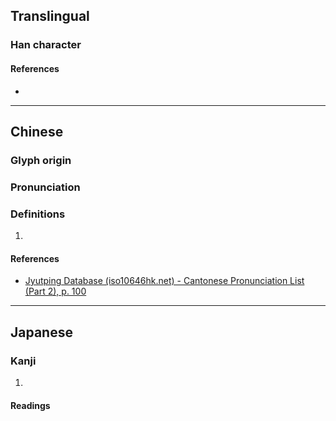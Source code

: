 {{character info/new}}
==Translingual==

===Han character===
{{Han char|rn=46|rad=山|as=10|sn=13|four=80779|canj=OMDU,XOMDU|ids=⿱余屾}}

====References====
* {{Han ref|kx=0316.390|dkj=08321|dj=0617.210|hdz=10791.020|uh=5D5E|ud=23902|bh=DD53|bd=56659}}

----

==Chinese==
{{zh-forms}}

===Glyph origin===
{{Han etym}}

===Pronunciation===
{{zh-pron
|m=tú
|c=tou4
|h=pfs=
|md=
|mn=
|w=
|mc=y
|oc=y
|cat=
}}

===Definitions===
{{zh-hanzi}}

# {{rfdef|zh}}

====References====
* [http://www.iso10646hk.net/jp/document/download.jsp Jyutping Database (iso10646hk.net) - Cantonese Pronunciation List (Part 2), p. 100]

----

==Japanese==

===Kanji===
{{ja-kanji|grade=|rs=山10}}

# {{rfdef|ja|sort=山10}}

====Readings====
{{ja-readings|on=[[と]] (to), [[ず]] (zu)|kun=}}